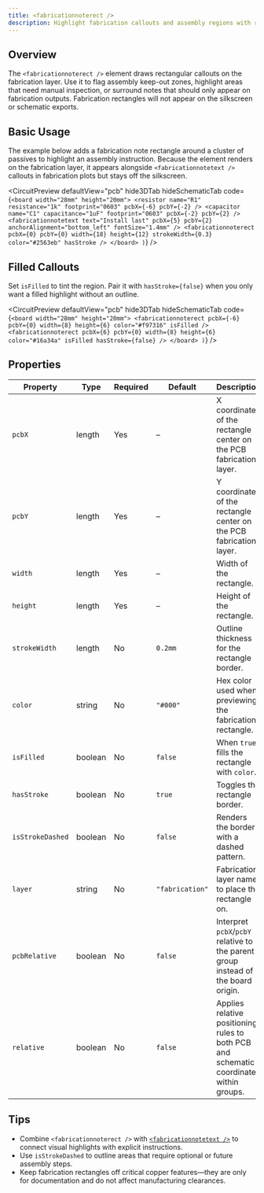 ```yaml
---
title: <fabricationnoterect />
description: Highlight fabrication callouts and assembly regions with rectangular annotations on the fabrication layer.
---
```



## Overview

The `<fabricationnoterect />` element draws rectangular callouts on the fabrication layer. Use it to flag assembly keep-out zones, highlight areas that need manual inspection, or surround notes that should only appear on fabrication outputs. Fabrication rectangles will not appear on the silkscreen or schematic exports.

## Basic Usage

The example below adds a fabrication note rectangle around a cluster of passives to highlight an assembly instruction. Because the element renders on the fabrication layer, it appears alongside `<fabricationnotetext />` callouts in fabrication plots but stays off the silkscreen.

<CircuitPreview
  defaultView="pcb"
  hide3DTab
  hideSchematicTab
  code={`
  <board width="28mm" height="20mm">
    <resistor name="R1" resistance="1k" footprint="0603" pcbX={-6} pcbY={-2} />
    <capacitor name="C1" capacitance="1uF" footprint="0603" pcbX={-2} pcbY={2} />
    <fabricationnotetext
      text="Install last"
      pcbX={5}
      pcbY={2}
      anchorAlignment="bottom_left"
      fontSize="1.4mm"
    />
    <fabricationnoterect
      pcbX={0}
      pcbY={0}
      width={18}
      height={12}
      strokeWidth={0.3}
      color="#2563eb"
      hasStroke
    />
  </board>
)
`}
/>

## Filled Callouts

Set `isFilled` to tint the region. Pair it with `hasStroke={false}` when you only want a filled highlight without an outline.

<CircuitPreview
  defaultView="pcb"
  hide3DTab
  hideSchematicTab
  code={`
  <board width="28mm" height="20mm">
    <fabricationnoterect
      pcbX={-6}
      pcbY={0}
      width={8}
      height={6}
      color="#f97316"
      isFilled
    />
    <fabricationnoterect
      pcbX={6}
      pcbY={0}
      width={8}
      height={6}
      color="#16a34a"
      isFilled
      hasStroke={false}
    />
  </board>
)
`}
/>

## Properties

| Property | Type | Required | Default | Description |
|----------|------|----------|---------|-------------|
| `pcbX` | length | Yes | – | X coordinate of the rectangle center on the PCB fabrication layer. |
| `pcbY` | length | Yes | – | Y coordinate of the rectangle center on the PCB fabrication layer. |
| `width` | length | Yes | – | Width of the rectangle. |
| `height` | length | Yes | – | Height of the rectangle. |
| `strokeWidth` | length | No | `0.2mm` | Outline thickness for the rectangle border. |
| `color` | string | No | `"#000"` | Hex color used when previewing the fabrication rectangle. |
| `isFilled` | boolean | No | `false` | When `true`, fills the rectangle with `color`. |
| `hasStroke` | boolean | No | `true` | Toggles the rectangle border. |
| `isStrokeDashed` | boolean | No | `false` | Renders the border with a dashed pattern. |
| `layer` | string | No | `"fabrication"` | Fabrication layer name to place the rectangle on. |
| `pcbRelative` | boolean | No | `false` | Interpret `pcbX`/`pcbY` relative to the parent group instead of the board origin. |
| `relative` | boolean | No | `false` | Applies relative positioning rules to both PCB and schematic coordinates within groups. |

## Tips

- Combine `<fabricationnoterect />` with [`<fabricationnotetext />`](./fabricationnotetext.mdx) to connect visual highlights with explicit instructions.
- Use `isStrokeDashed` to outline areas that require optional or future assembly steps.
- Keep fabrication rectangles off critical copper features—they are only for documentation and do not affect manufacturing clearances.

